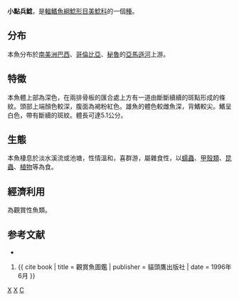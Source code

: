 {{Speciesbox
| taxon = Corydoras elegans
| image = Corydoras elegans.jpg
| status = NE
| binomial_authority = [[Steindachner|Steindachner]], 1876
| synonyms = *''Corydoras pestai''<br /><small>Holly, 1940</small>''
*''Corydorus elegans''<br /><small>Steindachner, 1876</small>''
}}

'''小點兵鯰'''，是[[輻鰭魚綱|輻鰭魚綱]][[鯰形目|鯰形目]][[美鯰科|美鯰科]]的一個[[種|種]]。

==分布==
本魚分布於[[南美洲|南美洲]][[巴西|巴西]]、[[哥倫比亞|哥倫比亞]]、[[秘魯|秘魯]]的[[亞馬遜河|亞馬遜河]]上游。

==特徵==
本魚體上部為深色，在兩排骨板的匯合處上方有一道由斷斷續續的斑點形成的條紋。頭部上端顏色較深，腹面為褐粉紅色。雄魚的體色較雌魚深，背鰭較尖。鰭呈白色，帶有斷續的斑紋。體長可達5.1公分。

==生態==
本魚棲息於淡水溪流或池塘，性情溫和，喜群游，屬雜食性，以[[蠕蟲|蠕蟲]]、[[甲殼類|甲殼類]]、[[昆蟲|昆蟲]]、[[植物|植物]]等為食。

==經濟利用==
為觀賞性魚類。

==参考文献==
{{ReflistH}}
*{{FishBase_species|genus=Corydoras|species=elegans|year=2011|month=12}}
#{{ cite book | title = 觀賞魚圖鑑 | publisher = 貓頭鷹出版社 | date = 1996年6月 }}
{{ReflistF}}
{{Taxonbar}}
[[Category:觀賞魚|X]]
[[Category:兵鯰屬|X]]
[[Category:1876年描述的魚類|C]]